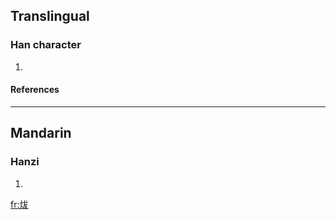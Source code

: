 ==Translingual==
===Han character===
{{Han char|rn=86|rad=火|as=05|sn=9|four=|canj=火戈大水 (FIKE), 火戈大大 (FIKK)}}
# {{defn|Han|sort=火05}}
====References====
{{Han ref|kx=0668.130|dkj=18942|dj=1077.160|hdz=32195.030|uh=70A6|ud=28838}}

----
==Mandarin==
===Hanzi===
{{cmn-hanzi|pin=[[bá]] ([[ba2]])|wg=pa<sup>2</sup>}}
# {{defn|Mandarin}}

[[fr:炦]]